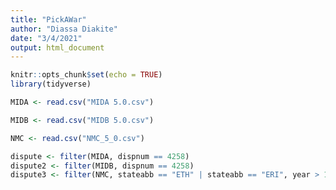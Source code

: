 ```yaml
---
title: "PickAWar"
author: "Diassa Diakite"
date: "3/4/2021"
output: html_document
---
```


```r
knitr::opts_chunk$set(echo = TRUE)
library(tidyverse)
```

```r
MIDA <- read.csv("MIDA 5.0.csv")

MIDB <- read.csv("MIDB 5.0.csv")

NMC <- read.csv("NMC_5_0.csv")

dispute <- filter(MIDA, dispnum == 4258)
dispute2 <- filter(MIDB, dispnum == 4258)
dispute3 <- filter(NMC, stateabb == "ETH" | stateabb == "ERI", year > 1997, year < 2001)
```
